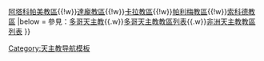 {{Navbox
|name = 多哥天主教教區
|title = 多哥天主教教區
|style = 100%
|group1 = [[總教區]]
|list1 =[[天主教洛美總教區|洛美總教區]]
|group2 = [[教區]]
|list2 =[[天主教阿內霍教區|阿內霍教區]]{{!w}}[[天主教阿塔科帕美教區|阿塔科帕美教區]]{{!w}}[[天主教達龐教區|達龐教區]]{{!w}}[[天主教卡拉教區|卡拉教區]]{{!w}}[[天主教帕利梅教區|帕利梅教區]]{{!w}}[[天主教索科德教區|索科德教區]]
|below = 參見：[[多哥天主教]]{{.w}}[[多哥天主教教區列表]]{{.w}}[[非洲天主教教區列表]]
}}<noinclude>
[[Category:天主教导航模板]]
</noinclude>